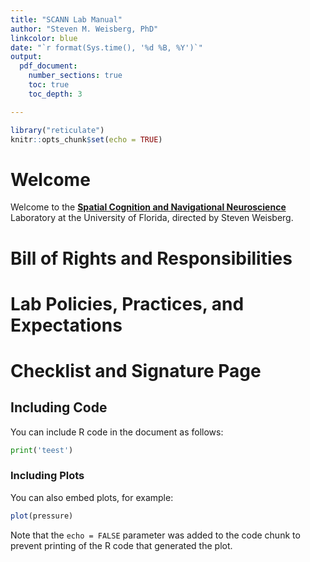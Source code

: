 ```yaml
---
title: "SCANN Lab Manual"
author: "Steven M. Weisberg, PhD"
linkcolor: blue
date: "`r format(Sys.time(), '%d %B, %Y')`"
output:
  pdf_document:
    number_sections: true
    toc: true
    toc_depth: 3

---
```


```r
library("reticulate")
knitr::opts_chunk$set(echo = TRUE)
```


\newpage


# Welcome

Welcome to the [**Spatial Cognition and Navigational Neuroscience**](scannlab.psych.ufl.edu) Laboratory at the University of Florida, directed by Steven Weisberg.

# Bill of Rights and Responsibilities

# Lab Policies, Practices, and Expectations

# Checklist and Signature Page




## Including Code

You can include R code in the document as follows:

```python
print('teest')
```

### Including Plots

You can also embed plots, for example:

```r
plot(pressure)
```

Note that the `echo = FALSE` parameter was added to the code chunk to prevent printing of the R code that generated the plot.
